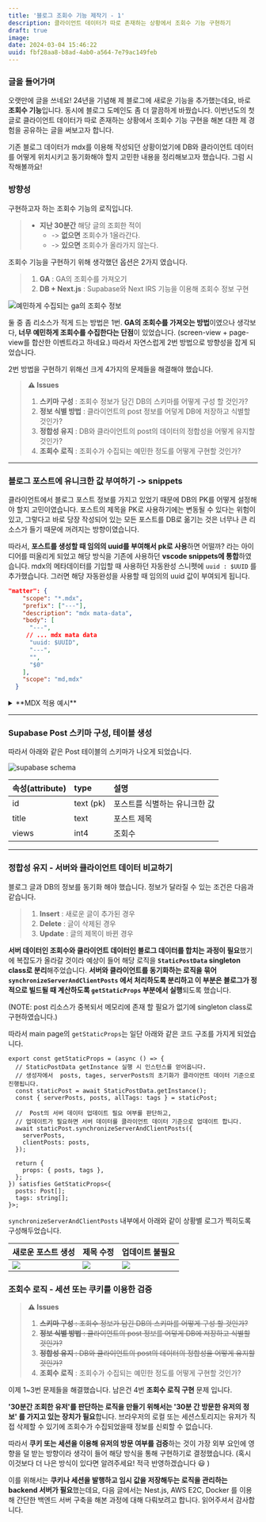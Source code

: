 ```yaml
---
title: '블로그 조회수 기능 제작기 - 1'
description: 클라이언트 데이터가 따로 존재하는 상황에서 조회수 기능 구현하기
draft: true
image:
date: 2024-03-04 15:46:22
uuid: fbf28aa8-b8ad-4ab0-a564-7e79ac149feb
---
```


### 글을 들어가며

오랫만에 글을 쓰네요! 24년을 기념해 제 블로그에 새로운 기능을 추가했는데요, 바로 **조회수 기능**입니다. 동시에 블로그 도메인도 좀 더 깔끔하게 바꿨습니다. 이번년도의 첫 글로 클라이언트 데이터가 따로 존재하는 상황에서 조회수 기능 구현을 해본 대한 제 경험을 공유하는 글을 써보고자 합니다.

기존 블로그 데이터가 mdx를 이용해 작성되던 상황이었기에 DB와 클라이언트 데이터를 어떻게 위치시키고 동기화해야 할지 고민한 내용을 정리해보고자 했습니다. 그럼 시작해볼까요!

### 방향성

구현하고자 하는 조회수 기능의 로직입니다.

> - **지난 30분간** 해당 글의 조회한 적이
>   - -> **없으면** 조회수가 1올라간다.
>   - -> **있으면** 조회수가 올라가지 않는다.

조회수 기능을 구현하기 위해 생각했던 옵션은 2가지 였습니다.

> 1. **GA** : GA의 조회수를 가져오기
> 2. **DB + Next.js** : Supabase와 Next IRS 기능을 이용해 조회수 정보 구현

![예민하게 수집되는 ga의 조회수 정보](/posts/views/240304-163433.png)

둘 중 좀 리소스가 적게 드는 방법은 1번. **GA의 조회수를 가져오는 방법**이였으나 생각보다, **너무 예민하게 조회수를 수집한다는 단점**이 있었습니다. (screen-view + page-view를 합산한 이벤트라고 하네요.) 따라서 자연스럽게 2번 방법으로 방향성을 잡게 되었습니다.

2번 방법을 구현하기 위해선 크게 4가지의 문제들을 해결해야 했습니다.

> **⚠️ Issues**
>
> 1. **스키마 구성** : 조회수 정보가 담긴 DB의 스키마를 어떻게 구성 할 것인가?
> 2. **정보 식별 방법** : 클라이언트의 post 정보를 어덯게 DB에 저장하고 식별할 것인가?
> 3. **정합성 유지** : DB와 클라이언트의 post의 데이터의 정합성을 어떻게 유지할 것인가?
> 4. **조회수 로직** : 조회수가 수집되는 예민한 정도를 어떻게 구현할 것인가?

---

### 블로그 포스트에 유니크한 값 부여하기 -> snippets

클라이언트에서 블로그 포스트 정보를 가지고 있었기 때문에 DB의 PK를 어떻게 설정해야 할지 고민이였습니다. 포스트의 제목을 PK로 사용하기에는 변동될 수 있다는 위험이 있고, 그렇다고 바로 당장 작성되어 있는 모든 포스트를 DB로 옮기는 것은 너무나 큰 리소스가 들기 때문에 꺼려지는 방향이였습니다.

따라서, **포스트를 생성할 때 임의의 uuid를 부여해서 pk로 사용**하면 어떨까? 라는 아이디어를 떠올리게 되었고 해당 방식을 기존에 사용하던 **vscode snippets에 통합**하였습니다. mdx의 메타데이터를 기입할 때 사용하던 자동완성 스니펫에 `uuid : $UUID` 를 추가했습니다. 그러면 해당 자동완성을 사용할 때 임의의 uuid 값이 부여되게 됩니다.

```json {8} caption="vscode snippets uuid 적용 예시"
"matter": {
    "scope": "*.mdx",
    "prefix": ["---"],
    "description": "mdx mata-data",
    "body": [
      "---",
     // ... mdx mata data
      "uuid: $UUID",
      "---",
      "",
      "$0"
    ],
    "scope": "md,mdx"
  }
```

<details>
   <summary> **MDX 적용 예시** </summary>
       <div markdown="1">

       ``` mdx {7}
        ---
        title: '블로그 조회수 기능 제작기'
        description: '조회수 기능을 구현하며 배운 정보를 정리하고 공유합니다.'
        draft: false
        image:
        date: 2024-03-04 15:46:22
        uuid: fbf28aa8-b8ad-4ab0-a564-7e79ac149feb
        ---
       ```
       </div>

</details>

---

### Supabase Post 스키마 구성, 테이블 생성

따라서 아래와 같은 Post 테이블의 스키마가 나오게 되었습니다.

![supabase schema](/posts/views/240304-192459.png)

| 속성(attribute) | type      | 설명                          |
| --------------- | :-------- | :---------------------------- |
| id              | text (pk) | 포스트를 식별하는 유니크한 값 |
| title           | text      | 포스트 제목                   |
| views           | int4      | 조회수                        |

---

### 정합성 유지 - 서버와 클라이언트 데이터 비교하기

블로그 글과 DB의 정보를 동기화 해야 했습니다. 정보가 달라질 수 있는 조건은 다음과 같습니다.

> 1. **Insert** : 새로운 글이 추가된 경우
> 2. **Delete** : 글이 삭제된 경우
> 3. **Update** : 글의 제목이 바뀐 경우

**서버 데이터인 조회수와 클라이언트 데이터인 블로그 데이터를 합치는 과정이 필요**했기에 복잡도가 올라갈 것이라 예상이 들어 해당 로직을 **`StaticPostData` singleton class로 분리**해주었습니다. **서버와 클라이언트를 동기화하는 로직을 묶어 `synchronizeServerAndClientPosts` 에서 처리하도록 분리하고 이 부분은 블로그가 정적으로 빌드될 때 계산하도록 `getStaticProps` 부분에서 실행**되도록 했습니다.

(NOTE: post 리소스가 중복되서 메모리에 존재 할 필요가 없기에 singleton class로 구현하였습니다.)

따라서 main page의 `getStaticProps`는 일단 아래와 같은 코드 구조를 가지게 되었습니다.

```tsx
export const getStaticProps = (async () => {
  // StaticPostData getInstance 실행 시 인스턴스를 얻어옵니다.
  // 생성자에서  posts, tages, serverPosts의 초기화가 클라이언트 데이터 기준으로 진행됩니다.
  const staticPost = await StaticPostData.getInstance();
  const { serverPosts, posts, allTags: tags } = staticPost;

  //  Post의 서버 데이터 업데이트 필요 여부를 판단하고,
  // 업데이트가 필요하면 서버 데이터를 클라이언트 데이터 기준으로 업데이트 합니다.
  await staticPost.synchronizeServerAndClientPosts({
    serverPosts,
    clientPosts: posts,
  });

  return {
    props: { posts, tags },
  };
}) satisfies GetStaticProps<{
  posts: Post[];
  tags: string[];
}>;
```

`synchronizeServerAndClientPosts` 내부에서 아래와 같이 상황별 로그가 찍히도록 구성해두었습니다.

| 새로운 포스트 생성                  | 제목 수정                           | 업데이트 불필요                     |
| ----------------------------------- | ----------------------------------- | ----------------------------------- |
| ![](/posts/views/240304-200421.png) | ![](/posts/views/240304-200200.png) | ![](/posts/views/240304-200221.png) |

### 조회수 로직 - 세션 또는 쿠키를 이용한 검증

> **⚠️ Issues**
>
> 1. ~~**스키마 구성** : 조회수 정보가 담긴 DB의 스키마를 어떻게 구성 할 것인가?~~
> 2. ~~**정보 식별 방법** : 클라이언트의 post 정보를 어덯게 DB에 저장하고 식별할 것인가?~~
> 3. ~~**정합성 유지** : DB와 클라이언트의 post의 데이터의 정합성을 어떻게 유지할 것인가?~~
> 4. **조회수 로직** : 조회수가 수집되는 예민한 정도를 어떻게 구현할 것인가?

이제 1~3번 문제들을 해결했습니다. 남은건 4번 **조회수 로직 구현** 문제 입니다.

**'30분간 조회한 유저'를 판단하는 로직을 만들기 위해서는 '30분 간 방문한 유저의 정보' 를 가지고 있는 장치가 필요**합니다. 브라우저의 로컬 또는 세션스토리지는 유저가 직접 삭제할 수 있기에 조회수가 수집되었을때 정보를 신뢰할 수 없습니다.

따라서 **쿠키 또는 세션을 이용해 유저의 방문 여부를 검증**하는 것이 가장 외부 요인에 영향을 덜 받는 방향이라 생각이 들어 해당 방식을 통해 구현하기로 결정했습니다. (혹시 이것보다 더 나은 방식이 있다면 알려주세요! 적극 반영하겠습니다 😃 )

이를 위해서는 **쿠키나 세션을 발행하고 임시 값을 저장해두는 로직을 관리하는 backend 서버가 필요**했는데요, 다음 글에서는 Nest.js, AWS E2C, Docker 를 이용해 간단한 백엔드 서버 구축을 해본 과정에 대해 다뤄보려고 합니다. 읽어주셔서 감사합니다.
